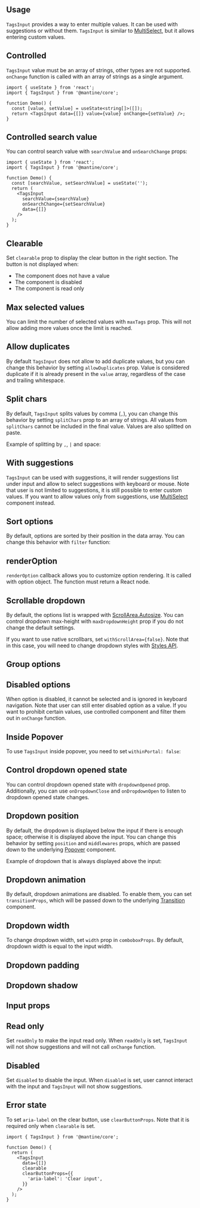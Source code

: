 

<ComboboxDisclaimer component="TagsInput" />

## Usage

`TagsInput` provides a way to enter multiple values. It can be used with suggestions or without them.
`TagsInput` is similar to [MultiSelect](/core/multi-select), but it allows entering custom values.

<Demo data={TagsInputDemos.usage} />

## Controlled

`TagsInput` value must be an array of strings, other types are not supported.
`onChange` function is called with an array of strings as a single argument.

```tsx
import { useState } from 'react';
import { TagsInput } from '@mantine/core';

function Demo() {
  const [value, setValue] = useState<string[]>([]);
  return <TagsInput data={[]} value={value} onChange={setValue} />;
}
```

## Controlled search value

You can control search value with `searchValue` and `onSearchChange` props:

```tsx
import { useState } from 'react';
import { TagsInput } from '@mantine/core';

function Demo() {
  const [searchValue, setSearchValue] = useState('');
  return (
    <TagsInput
      searchValue={searchValue}
      onSearchChange={setSearchValue}
      data={[]}
    />
  );
}
```

## Clearable

Set `clearable` prop to display the clear button in the right section. The button is not displayed
when:

- The component does not have a value
- The component is disabled
- The component is read only

<Demo data={TagsInputDemos.clearable} />

## Max selected values

You can limit the number of selected values with `maxTags` prop. This will not allow adding more values
once the limit is reached.

<Demo data={TagsInputDemos.maxTags} />

## Allow duplicates

By default `TagsInput` does not allow to add duplicate values, but you can change this behavior by
setting `allowDuplicates` prop. Value is considered duplicate if it is already present in the `value` array,
regardless of the case and trailing whitespace.

<Demo data={TagsInputDemos.allowDuplicates} />

## Split chars

By default, `TagsInput` splits values by comma (`,`), you can change this behavior by setting
`splitChars` prop to an array of strings. All values from `splitChars` cannot be included in the final value.
Values are also splitted on paste.

Example of splitting by `,`, `|` and space:

<Demo data={TagsInputDemos.splitChars} />

## With suggestions

`TagsInput` can be used with suggestions, it will render suggestions list under input and allow to select
suggestions with keyboard or mouse. Note that user is not limited to suggestions, it is still possible to
enter custom values. If you want to allow values only from suggestions, use [MultiSelect](/core/multi-select) component instead.

<Demo data={TagsInputDemos.data} />

<ComboboxData component="TagsInput" />

<ComboboxFiltering component="TagsInput" />

<Demo data={TagsInputDemos.search} />

## Sort options

By default, options are sorted by their position in the data array. You can change this behavior
with `filter` function:

<Demo data={TagsInputDemos.sort} />

<ComboboxLargeData component="TagsInput" />

<Demo data={TagsInputDemos.limit} />

## renderOption

`renderOption` callback allows you to customize option rendering. It is called with option object.
The function must return a React node.

<Demo data={TagsInputDemos.renderOption} />

## Scrollable dropdown

By default, the options list is wrapped with [ScrollArea.Autosize](/core/scroll-area).
You can control dropdown max-height with `maxDropdownHeight` prop if you do not change the default settings.

If you want to use native scrollbars, set `withScrollArea={false}`. Note that in this case,
you will need to change dropdown styles with [Styles API](/styles/styles-api).

<Demo data={TagsInputDemos.scrollArea} />

## Group options

<Demo data={TagsInputDemos.groups} />

## Disabled options

When option is disabled, it cannot be selected and is ignored in keyboard navigation.
Note that user can still enter disabled option as a value. If you want to prohibit certain values,
use controlled component and filter them out in `onChange` function.

<Demo data={TagsInputDemos.disabledOptions} />

<ComboboxProps component="TagsInput" />

## Inside Popover

To use `TagsInput` inside popover, you need to set `withinPortal: false`:

<Demo data={TagsInputDemos.withinPopover} />

## Control dropdown opened state

You can control dropdown opened state with `dropdownOpened` prop. Additionally,
you can use `onDropdownClose` and `onDropdownOpen` to listen to dropdown opened state changes.

<Demo data={TagsInputDemos.dropdownOpened} />

## Dropdown position

By default, the dropdown is displayed below the input if there is enough space; otherwise it is displayed above the input.
You can change this behavior by setting `position` and `middlewares` props, which are passed down to the
underlying [Popover](/core/popover) component.

Example of dropdown that is always displayed above the input:

<Demo data={TagsInputDemos.dropdownPosition} />

## Dropdown animation

By default, dropdown animations are disabled. To enable them, you can set `transitionProps`,
which will be passed down to the underlying [Transition](/core/transition) component.

<Demo data={TagsInputDemos.dropdownAnimation} />

## Dropdown width

To change dropdown width, set `width` prop in `comboboxProps`. By default,
dropdown width is equal to the input width.

<Demo data={TagsInputDemos.dropdownWidth} />

## Dropdown padding

<Demo data={TagsInputDemos.dropdownPadding} />

## Dropdown shadow

<Demo data={TagsInputDemos.dropdownShadow} />

<InputSections component="TagsInput" />

<Demo data={TagsInputDemos.sections} />

## Input props

<InputFeatures component="TagsInput" element="input" />

<Demo data={TagsInputDemos.configurator} />

## Read only

Set `readOnly` to make the input read only. When `readOnly` is set,
`TagsInput` will not show suggestions and will not call `onChange` function.

<Demo data={TagsInputDemos.readOnly} />

## Disabled

Set `disabled` to disable the input. When `disabled` is set,
user cannot interact with the input and `TagsInput` will not show suggestions.

<Demo data={TagsInputDemos.disabled} />

## Error state

<Demo data={TagsInputDemos.error} />

<StylesApiSelectors component="TagsInput" />

<Demo data={TagsInputDemos.stylesApi} />

<GetElementRef component="TagsInput" refType="input" />

<InputAccessibility component="TagsInput" />

To set `aria-label` on the clear button, use `clearButtonProps`. Note that it is required
only when `clearable` is set.

```tsx
import { TagsInput } from '@mantine/core';

function Demo() {
  return (
    <TagsInput
      data={[]}
      clearable
      clearButtonProps={{
        'aria-label': 'Clear input',
      }}
    />
  );
}
```
